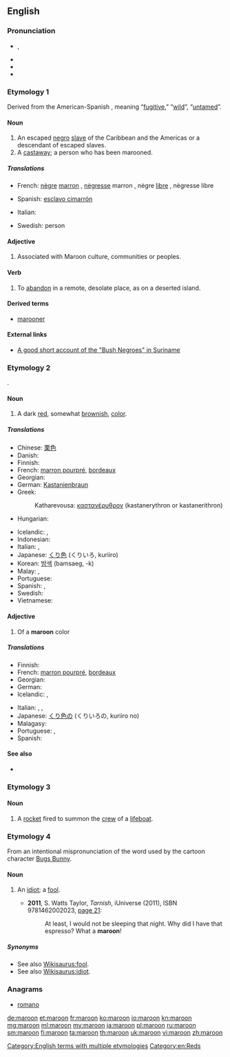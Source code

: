==English==
{{wikipedia|dab=maroon}}
===Pronunciation===
* {{IPA|/məˈruːn/|/məˈrəʊn/|/məˈrəʉn/}}, {{X-SAMPA|/m@"ru:n/|/m@"r@Un/}}
* {{audio|en-uk-maroon.ogg|Audio (UK)}}
* {{hyphenation|ma|roon}}
* {{rhymes|uːn|əʊn}}

===Etymology 1===
Derived from the American-Spanish {{term|cimarrón|lang=es}}, meaning “[[fugitive]],” “[[wild]]”, “[[untamed]]”.

====Noun====
{{wikipedia|Maroon (people)}}
{{en-noun}}

# An escaped [[negro]] [[slave]] of the Caribbean and the Americas or a descendant of escaped slaves.
# A [[castaway]]; a person who has been marooned.

=====Translations=====
{{trans-top|runaway slave}}
* French: [[nègre]] [[marron]] {{m}}, [[nègresse]] marron {{f}}, nègre [[libre]] {{m}}, nègresse libre {{f}}
{{trans-mid}}
* Spanish: [[esclavo cimarrón]] {{m}}
{{trans-bottom}}

{{trans-top|castaway}}
* Italian: {{t+|it|naufrago}}
{{trans-mid}}
* Swedish: {{t-|sv|strandsatt}} person
{{trans-bottom}}

====Adjective====
{{en-adj|-}}

# Associated with Maroon culture, communities or peoples.

====Verb====
{{en-verb}}

# To [[abandon]] in a remote, desolate place, as on a deserted island.

====Derived terms====
* [[marooner]]

====External links====
* [http://lucy.ukc.ac.uk/EthnoAtlas/Hmar/Cult_dir/Culture.7834 A good short account of the "Bush Negroes" in Suriname]

===Etymology 2===
{{etyl|fr|en}} {{term|marron|lang=fr||chestnut; brown}}.

====Noun====
{{wikipedia|Maroon (color)}}
{{en-noun}}

# A dark [[red]], somewhat [[brown]]ish, [[color]].
#: {{color panel|800000}}

=====Translations=====
{{trans-top|dark red, somewhat brownish colour}}
* Chinese: [[栗色]]
* Danish: {{t-|da|maron}}
* Finnish: {{t-|fi|punaruskea}}
* French: [[marron pourpré]], [[bordeaux]]
* Georgian: {{t-|ka|წაბლისფერი|sc=Geor}}
* German: [[Kastanienbraun]] {{n}}
* Greek: {{t-|el|καστανέρυθρο|tr=kastanerythro}}
*: Katharevousa: [[καστανέρυθρον]] (kastanerythron or kastanerithron)
* Hungarian: {{t+|hu|gesztenyebarna}}
{{trans-mid}}
* Icelandic: {{t-|is|rauðbrúnn|m}}, {{t-|is|dumbrauður|m}}
* Indonesian: {{t-|id|maron}}
* Italian: {{t+|it|marrone}}, {{t-|it|bordeaux}}
* Japanese: [[くり色]] (くりいろ, kuriiro)
* Korean: [[밤색]] (bamsaeg, -k)
* Malay: {{t-|ms|jahang}}, {{t-|ms|merah tua}}
* Portuguese: {{t+|pt|bordô}}
* Spanish: {{t+|es|castaño}}, {{qualifier|Argentina}} {{t+|es|bordó}}
* Swedish: {{t-|sv|bordeaux}}
* Vietnamese: {{t-|vi|hạt dẻ}}
{{trans-bottom}}

====Adjective====
{{en-adj}}

# Of a '''maroon''' color

=====Translations=====
{{trans-top|color}}
* Finnish: {{t-|fi|punaruskea}}
* French: [[marron pourpré]], [[bordeaux]]
* Georgian: {{t-|ka|წაბლისფერი|tr=cablisp'eri|sc=Geor}}
* German: {{t+|de|kastanienbraun}}
* Icelandic: {{t-|is|rauðbrúnn|m}}, {{t-|is|dumbrauður|m}}
{{trans-mid}}
* Italian: {{t+|it|marrone}}, {{t+|it|rossastro}},  {{t-|it|fulvo}}
* Japanese: [[くり色]]の (くりいろの, kuriiro no)
* Malagasy: {{t|mg|volontsokola}}
* Portuguese: {{t+|pt|castanho|m}}, {{t+|pt|castanha|f}}
* Spanish: {{t+|es|castaño}}
{{trans-bottom}}

====See also====
* {{list:reds/en}}

===Etymology 3===
{{unk.|en}}

====Noun====
{{wikipedia|maroon (rocket)}}
{{en-noun}}

# {{nautical}} A [[rocket]] fired to summon the [[crew]] of a [[lifeboat]].

===Etymology 4===
From an intentional mispronunciation of the word {{term|moron}} used by the cartoon character [[w:Bugs Bunny|Bugs Bunny]].

====Noun====
{{en-noun}}

# {{slang|derogatory}} An [[idiot]]; a [[fool]].
#* '''2011''', S. Watts Taylor, ''Tarnish'', iUniverse (2011), ISBN 9781462002023, [http://books.google.com/books?id=jqn8HMZTeRIC&pg=PA21 page 21]:
#*: At least, I would not be sleeping that night. Why did I have that espresso? What a '''maroon'''!

=====Synonyms=====
*See also [[Wikisaurus:fool]].
*See also [[Wikisaurus:idiot]].

===Anagrams===
* [[romano#English|romano]]

[[Category:English terms with multiple etymologies]]
[[Category:en:Reds]]

[[de:maroon]]
[[et:maroon]]
[[fr:maroon]]
[[ko:maroon]]
[[io:maroon]]
[[kn:maroon]]
[[mg:maroon]]
[[ml:maroon]]
[[my:maroon]]
[[ja:maroon]]
[[pl:maroon]]
[[ru:maroon]]
[[sm:maroon]]
[[fi:maroon]]
[[ta:maroon]]
[[th:maroon]]
[[uk:maroon]]
[[vi:maroon]]
[[zh:maroon]]